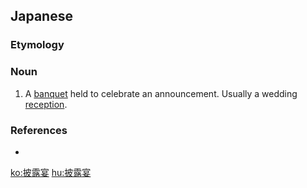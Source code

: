 ==Japanese==
{{ja-kanjitab|ひ|ろう|えん|yomi=o}}

===Etymology===
{{compound|披露|宴|t1=announcement|t2=feast|lang=ja}}

===Noun===
{{ja-noun|ひろうえん}}

# A [[banquet]] held to celebrate an announcement. Usually a wedding [[reception]].

===References===
* {{R:Kojien}}

[[ko:披露宴]]
[[hu:披露宴]]